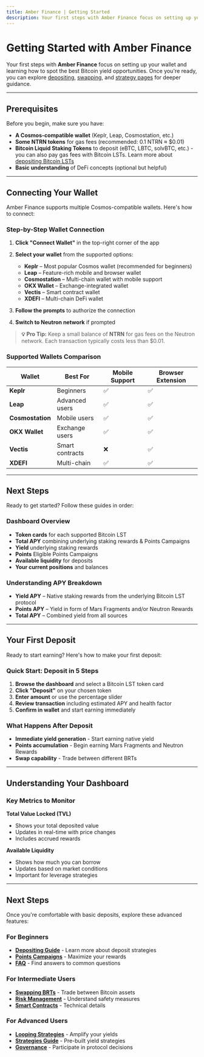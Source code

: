 ```yaml
---
title: Amber Finance | Getting Started
description: Your first steps with Amber Finance focus on setting up your wallet and learning how to spot the best Bitcoin yield opportunities. Complete guide to connecting wallets and making your first deposit.
---
```


# Getting Started with Amber Finance

Your first steps with **Amber Finance** focus on setting up your wallet and learning how to spot the best Bitcoin yield opportunities. Once you're ready, you can explore [depositing](/user-guide/depositing), [swapping](/user-guide/swaps), and [strategy pages](/user-guide/looping) for deeper guidance.

---

## Prerequisites

Before you begin, make sure you have:

- **A Cosmos-compatible wallet** (Keplr, Leap, Cosmostation, etc.)
- **Some NTRN tokens** for gas fees (recommended: 0.1 NTRN ≈ $0.01)
- **Bitcoin Liquid Staking Tokens** to deposit (eBTC, LBTC, solvBTC, etc.) - you can also pay gas fees with Bitcoin LSTs. Learn more about [depositing Bitcoin LSTs](/user-guide/depositing)
- **Basic understanding** of DeFi concepts (optional but helpful)

---

## Connecting Your Wallet

Amber Finance supports multiple Cosmos-compatible wallets. Here's how to connect:

### Step-by-Step Wallet Connection

1. **Click "Connect Wallet"** in the top-right corner of the app
2. **Select your wallet** from the supported options:
   - **Keplr** – Most popular Cosmos wallet (recommended for beginners)
   - **Leap** – Feature-rich mobile and browser wallet
   - **Cosmostation** – Multi-chain wallet with mobile support
   - **OKX Wallet** – Exchange-integrated wallet
   - **Vectis** – Smart contract wallet
   - **XDEFI** – Multi-chain DeFi wallet

3. **Follow the prompts** to authorize the connection
4. **Switch to Neutron network** if prompted

> **💡 Pro Tip:** Keep a small balance of **NTRN** for gas fees on the Neutron network. Each transaction typically costs less than $0.01.

### Supported Wallets Comparison

| Wallet           | Best For        | Mobile Support | Browser Extension |
| ---------------- | --------------- | -------------- | ----------------- |
| **Keplr**        | Beginners       | ✅             | ✅                |
| **Leap**         | Advanced users  | ✅             | ✅                |
| **Cosmostation** | Mobile users    | ✅             | ✅                |
| **OKX Wallet**   | Exchange users  | ✅             | ✅                |
| **Vectis**       | Smart contracts | ❌             | ✅                |
| **XDEFI**        | Multi-chain     | ✅             | ✅                |

---

## Next Steps

Ready to get started? Follow these guides in order:

### Dashboard Overview

- **Token cards** for each supported Bitcoin LST
- **Total APY** combining underlying staking rewards & Points Campaigns
- **Yield** underlying staking rewards
- **Points** Eligible Points Campaigns
- **Available liquidity** for deposits
- **Your current positions** and balances

### Understanding APY Breakdown

- **Yield APY** – Native staking rewards from the underlying Bitcoin LST protocol
- **Points APY** – Yield in form of Mars Fragments and/or Neutron Rewards
- **Total APY** – Combined yield from all sources

---

## Your First Deposit

Ready to start earning? Here's how to make your first deposit:

### Quick Start: Deposit in 5 Steps

1. **Browse the dashboard** and select a Bitcoin LST token card
2. **Click "Deposit"** on your chosen token
3. **Enter amount** or use the percentage slider
4. **Review transaction** including estimated APY and health factor
5. **Confirm in wallet** and start earning immediately

### What Happens After Deposit

- **Immediate yield generation** - Start earning native yield
- **Points accumulation** - Begin earning Mars Fragments and Neutron Rewards
- **Swap capability** - Trade between different BRTs

---

## Understanding Your Dashboard

### Key Metrics to Monitor

**Total Value Locked (TVL)**

- Shows your total deposited value
- Updates in real-time with price changes
- Includes accrued rewards

**Available Liquidity**

- Shows how much you can borrow
- Updates based on market conditions
- Important for leverage strategies

---

## Next Steps

Once you're comfortable with basic deposits, explore these advanced features:

### For Beginners

- **[Depositing Guide](/user-guide/depositing)** - Learn more about deposit strategies
- **[Points Campaigns](/user-guide/points-campaigns)** - Maximize your rewards
- **[FAQ](/faq)** - Find answers to common questions

### For Intermediate Users

- **[Swapping BRTs](/user-guide/swaps)** - Trade between Bitcoin assets
- **[Risk Management](/risk_management)** - Understand safety measures
- **[Smart Contracts](/smart_contracts)** - Technical details

### For Advanced Users

- **[Looping Strategies](/user-guide/looping)** - Amplify your yields
- **[Strategies Guide](/strategies)** - Pre-built yield strategies
- **[Governance](/governance)** - Participate in protocol decisions
